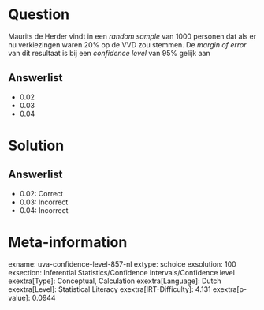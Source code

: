 Question
========

Maurits de Herder vindt in een *random sample* van 1000 personen dat als
er nu verkiezingen waren 20% op de VVD zou stemmen. De *margin of error*
van dit resultaat is bij een *confidence level* van 95% gelijk aan

Answerlist
----------

* 0.02
* 0.03
* 0.04

Solution
========

Answerlist
----------

* 0.02: Correct
* 0.03: Incorrect
* 0.04: Incorrect

Meta-information
================
exname: uva-confidence-level-857-nl
extype: schoice
exsolution: 100
exsection: Inferential Statistics/Confidence Intervals/Confidence level
exextra[Type]: Conceptual, Calculation
exextra[Language]: Dutch
exextra[Level]: Statistical Literacy
exextra[IRT-Difficulty]: 4.131
exextra[p-value]: 0.0944
